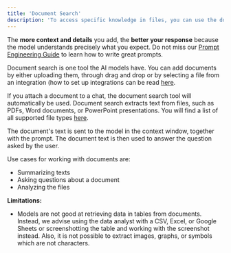 ```yaml
---
title: 'Document Search'
description: 'To access specific knowledge in files, you can use the document search tool. Simply upload or connect a file and you will take the document into account.'
---
```


<Tip>The **more context and details** you add, the **better your response** because the model understands precisely what you expect. Do not miss our [Prompt Engineering Guide](https://docs.langdock.com/ressources/prompt-elements) to learn how to write great prompts.</Tip>

Document search is one tool the AI models have. You can add documents by either uploading them, through drag and drop or by selecting a file from an integration (how to set up integrations can be read [here](/settings/integrations/types-of-integrations).

If you attach a document to a chat, the document search tool will automatically be used. Document search extracts text from files, such as PDFs, Word documents, or PowerPoint presentations. You will find a list of all supported file types [here](/resources#which-file-types-does-langdock-support).

The document's text is sent to the model in the context window, together with the prompt. The document text is then used to answer the question asked by the user.

Use cases for working with documents are:
- Summarizing texts
- Asking questions about a document
- Analyzing the files

**Limitations:**
- Models are not good at retrieving data in tables from documents. Instead, we advise using the data analyst with a CSV, Excel, or Google Sheets or screenshotting the table and working with the screenshot instead. Also, it is not possible to extract images, graphs, or symbols which are not characters.
